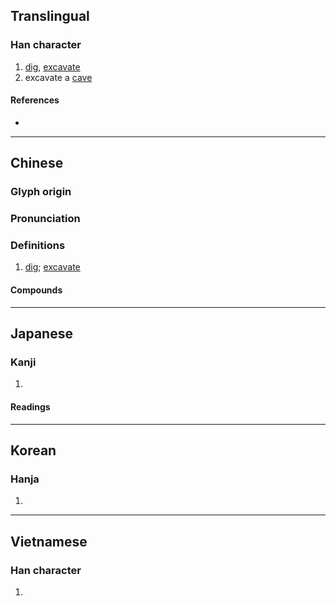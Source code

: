 {{also|撅}}
{{character info/new}}
==Translingual==

===Han character===
{{Han char|rn=64|rad=手|as=08|sn=11|four=57072|canj=QSUU|ids=⿰扌屈}}

# [[dig]], [[excavate]]
# excavate a [[cave]]

====References====
* {{Han ref|kx=0438.020|dkj=12264|dj=0787.100|hdz=31909.020|uh=6398|ud=25496|bh=B1B8|bd=45496}}

----

==Chinese==
{{zh-forms}}

===Glyph origin===
{{Han etym}}

===Pronunciation===
{{zh-pron
|m=jué
|c=gwat6
|h=pfs=
|md=
|mn=ku̍t
|w=
|mc=y
|oc=y
|cat=
}}

===Definitions===
{{zh-hanzi}}

# [[dig]]; [[excavate]]

====Compounds====
{{zh-der|挖掘|掘金|掘金隊|掘井|臨渴掘井|臨噎掘井}}

----

==Japanese==

===Kanji===
{{ja-kanji|grade=c|rs=手08}}

# {{defn|lang=ja|sort=手08}}

====Readings====
{{ja-readings
|goon=ごち
|kanon=くつ, けつ
|kun=ほ-る
}}

----

==Korean==

===Hanja===
{{ko-hanja|hangeul=[[굴]], [[궐]]|eumhun=|rv=gul, gwol|mr=kul, kwŏl|y=kwul, kwel}}

# {{defn|lang=ko|sort=手08}}

----

==Vietnamese==

===Han character===
{{vi-hantu|[[quật]], [[oặt]], [[quặt]], [[quất]], [[quịt]], [[quát]], [[quạt]]|rs=手08}}

# {{defn|lang=vi|sort=手08}}